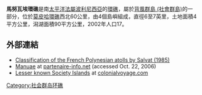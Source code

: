 '''馬努瓦埃環礁'''是南[[太平洋|太平洋]][[法屬波利尼西亞|法屬波利尼西亞]]的[[環礁|環礁]]，屬於[[背風群島_(社會群島)|背風群島 (社會群島)]]的一部分，位於[[莫皮哈環礁|莫皮哈環礁]]西北60公里，由4個島嶼組成，直徑6至7英里，土地面積4平方公里，潟湖面積90平方公里，2002年人口17。

==外部連結==
*[https://web.archive.org/web/20130926093601/http://www.com.univ-mrs.fr/IRD/atollpol/irdpoly/uksalv85.htm Classification of the French Polynesian atolls by Salvat (1985)]
*[https://web.archive.org/web/20070310210058/http://www.partenaire-info.net/geovoyages/pages_sites/poly_fra/manuae/manuae_1.html Manuae] at [http://www.partenaire-info.net/ partenaire-info.net] (accessed Oct. 22, 2006)
*[https://web.archive.org/web/20061101121240/http://www.colonialvoyage.com/viaggi/pfsocietyother.html Lesser known Society Islands] at [http://www.colonialvoyage.com/ colonialvoyage.com]
{{社會群島}}
[[Category:社会群岛环礁|Category:社会群岛环礁]]
{{geo-stub}}